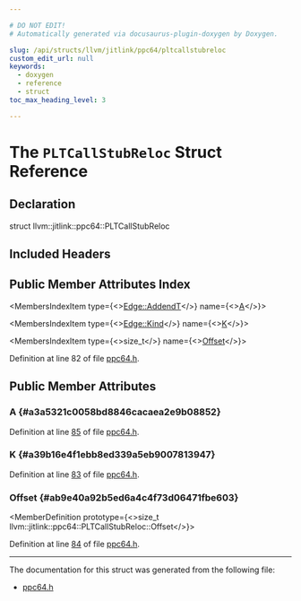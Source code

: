 ```yaml
---

# DO NOT EDIT!
# Automatically generated via docusaurus-plugin-doxygen by Doxygen.

slug: /api/structs/llvm/jitlink/ppc64/pltcallstubreloc
custom_edit_url: null
keywords:
  - doxygen
  - reference
  - struct
toc_max_heading_level: 3

---
```





# The `PLTCallStubReloc` Struct Reference

<DoxygenPage pluginConfig={pluginConfig}>



## Declaration

<CodeBlock>struct llvm::jitlink::ppc64::PLTCallStubReloc</CodeBlock>

## Included Headers

<IncludesList>
<IncludesListItem
  filePath="llvm/ExecutionEngine/JITLink/ppc64.h"
  permalink="/docs/api/files/include/include/llvm/include/llvm/executionengine/include/llvm/executionengine/jitlink/ppc64-h"
  isLocal="true" />
</IncludesList>

## Public Member Attributes Index

<MembersIndex>

<MembersIndexItem
  type={<><a href="/docs/api/classes/llvm/jitlink/edge/#ab187b59257e9917b7b1b890d3ba2cfc8">Edge::AddendT</a></>}
  name={<><a href="#a3a5321c0058bd8846cacaea2e9b08852">A</a></>}>
</MembersIndexItem>

<MembersIndexItem
  type={<><a href="/docs/api/classes/llvm/jitlink/edge/#af18145da213e6c4033b368d657e80baa">Edge::Kind</a></>}
  name={<><a href="#a39b16e4f1ebb8ed339a5eb9007813947">K</a></>}>
</MembersIndexItem>

<MembersIndexItem
  type={<>size&#95;t</>}
  name={<><a href="#ab9e40a92b5ed6a4c4f73d06471fbe603">Offset</a></>}>
</MembersIndexItem>

</MembersIndex>


Definition at line 82 of file <a href="/docs/api/files/include/include/llvm/include/llvm/executionengine/include/llvm/executionengine/jitlink/ppc64-h">ppc64.h</a>.

<SectionDefinition>

## Public Member Attributes

### A {#a3a5321c0058bd8846cacaea2e9b08852}

<MemberDefinition
  prototype="Edge::AddendT llvm::jitlink::ppc64::PLTCallStubReloc::A">

Definition at line <a href="/docs/api/files/include/include/llvm/include/llvm/executionengine/include/llvm/executionengine/jitlink/ppc64-h/#l00085">85</a> of file <a href="/docs/api/files/include/include/llvm/include/llvm/executionengine/include/llvm/executionengine/jitlink/ppc64-h">ppc64.h</a>.
</MemberDefinition>

### K {#a39b16e4f1ebb8ed339a5eb9007813947}

<MemberDefinition
  prototype="Edge::Kind llvm::jitlink::ppc64::PLTCallStubReloc::K">

Definition at line <a href="/docs/api/files/include/include/llvm/include/llvm/executionengine/include/llvm/executionengine/jitlink/ppc64-h/#l00083">83</a> of file <a href="/docs/api/files/include/include/llvm/include/llvm/executionengine/include/llvm/executionengine/jitlink/ppc64-h">ppc64.h</a>.
</MemberDefinition>

### Offset {#ab9e40a92b5ed6a4c4f73d06471fbe603}

<MemberDefinition
  prototype={<>size&#95;t llvm::jitlink::ppc64::PLTCallStubReloc::Offset</>}>

Definition at line <a href="/docs/api/files/include/include/llvm/include/llvm/executionengine/include/llvm/executionengine/jitlink/ppc64-h/#l00084">84</a> of file <a href="/docs/api/files/include/include/llvm/include/llvm/executionengine/include/llvm/executionengine/jitlink/ppc64-h">ppc64.h</a>.
</MemberDefinition>

</SectionDefinition>

<hr/>

The documentation for this struct was generated from the following file:

<ul>
<li><a href="/docs/api/files/include/include/llvm/include/llvm/executionengine/include/llvm/executionengine/jitlink/ppc64-h">ppc64.h</a></li>
</ul>

</DoxygenPage>
